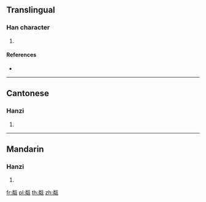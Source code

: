 {{character info/new}}
==Translingual==

===Han character===
{{Han char|rn=98|rad=瓦|as=12|sn=17|four=91217|canj=FQMVN}}

# {{defn|Han|sort=瓦12}}

====References====
* {{Han ref|kx=0752.070|dkj=21598|dj=1159.250|hdz=21432.070|uh=7510|ud=29968|bh=ED6F|bd=60783}}

----

==Cantonese==

===Hanzi===
{{yue-hanzi|jyut=|y=leun4}}

# {{defn|lang=yue|sort=瓦12}}

----

==Mandarin==

===Hanzi===
{{cmn-hanzi|pin=[[lín]] ([[lin2]]), [[shèn]] ([[shen4]]), [[shí]] ([[shi2]])|wg=lin<sup>2</sup>, shen<sup>4</sup>, shih<sup>2</sup>}}

# {{defn|lang=cmn|sort=瓦12}}

[[fr:甐]]
[[pl:甐]]
[[th:甐]]
[[zh:甐]]
